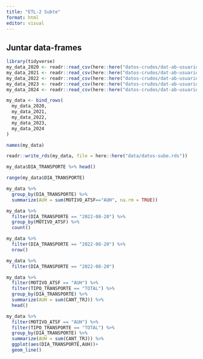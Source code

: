 ```yaml
---
title: "ETL-2 Subte"
format: html
editor: visual
---
```


## Juntar data-frames

```r
library(tidyverse)
my_data_2020 <- readr::read_csv(here::here("datos-crudos/dat-ab-usuarios-2020.csv"))
my_data_2021 <- readr::read_csv(here::here("datos-crudos/dat-ab-usuarios-2021.csv"))
my_data_2022 <- readr::read_csv(here::here("datos-crudos/dat-ab-usuarios-2022.csv"))
my_data_2023 <- readr::read_csv(here::here("datos-crudos/dat-ab-usuarios-2023.csv"))
my_data_2024 <- readr::read_csv(here::here("datos-crudos/dat-ab-usuarios-2024.csv"))

```

```r
my_data <- bind_rows(
  my_data_2020,
  my_data_2021,
  my_data_2022,
  my_data_2023,
  my_data_2024
)
```


```r
names(my_data)
```

```r
readr::write_rds(my_data, file = here::here("data/datos-sube.rds"))
```


```r
my_data$DIA_TRANSPORTE %>% head()
```

```r
range(my_data$DIA_TRANSPORTE)
```

```r
my_data %>% 
  group_by(DIA_TRANSPORTE) %>% 
  summarize(AUH = sum(MOTIVO_ATSF=="AUH", na.rm = TRUE))
```

```r
my_data %>% 
  filter(DIA_TRANSPORTE == "2022-08-20") %>% 
  group_by(MOTIVO_ATSF) %>% 
  count()
```

```r
my_data %>% 
  filter(DIA_TRANSPORTE == "2022-08-20") %>% 
  nrow()
```

```r
my_data %>% 
  filter(DIA_TRANSPORTE == "2022-08-20") 
```

```r
my_data %>% 
  filter(MOTIVO_ATSF == "AUH") %>% 
  filter(TIPO_TRANSPORTE == "TOTAL") %>% 
  group_by(DIA_TRANSPORTE) %>% 
  summarize(AUH = sum(CANT_TRJ)) %>% 
  head()
```
```r
my_data %>% 
  filter(MOTIVO_ATSF == "AUH") %>% 
  filter(TIPO_TRANSPORTE == "TOTAL") %>% 
  group_by(DIA_TRANSPORTE) %>% 
  summarize(AUH = sum(CANT_TRJ)) %>% 
  ggplot(aes(DIA_TRANSPORTE,AUH))+
  geom_line()
```

